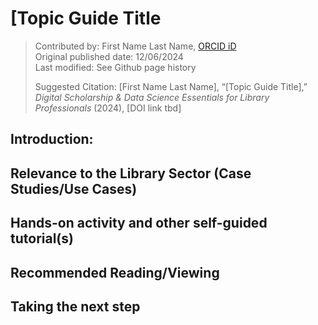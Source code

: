 # [Topic Guide Title {.unnumbered}
>Contributed by: First Name Last Name, [ORCID iD](https://orcid.org/[yourid])<br>
>Original published date: 12/06/2024<br>
>Last modified: See Github page history
>
>Suggested Citation: [First Name Last Name], “[Topic Guide Title],” *Digital Scholarship & Data Science Essentials for Library Professionals* (2024), [DOI link tbd]

## Introduction: 

## Relevance to the Library Sector (Case Studies/Use Cases)


## Hands-on activity and other self-guided tutorial(s)


## Recommended Reading/Viewing 


## Taking the next step
